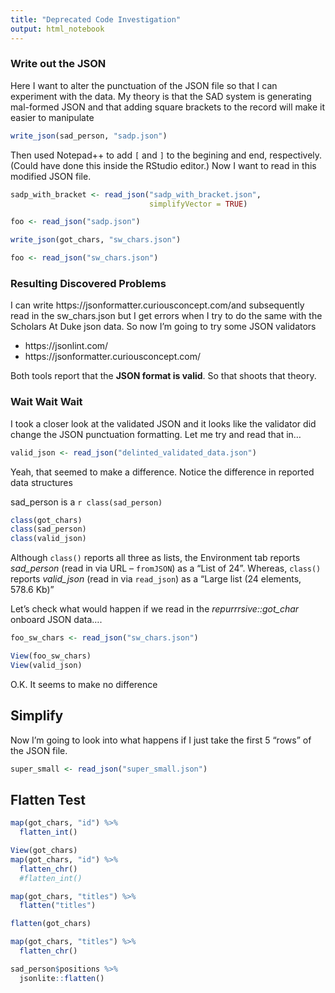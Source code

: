 ```yaml
---
title: "Deprecated Code Investigation"
output: html_notebook
---
```


###  Write out the JSON 

Here I want to alter the punctuation of the JSON file so that I can experiment with the data.  My theory is that the SAD system is generating mal-formed JSON and that adding square brackets to the record will make it easier to manipulate

```r
write_json(sad_person, "sadp.json")
```


Then used Notepad++ to add `[` and `]` to the begining and end, respectively.  (Could have done this inside the RStudio editor.)  Now I want to read in this modified JSON file.

```r
sadp_with_bracket <- read_json("sadp_with_bracket.json",
                               simplifyVector = TRUE)

foo <- read_json("sadp.json")

write_json(got_chars, "sw_chars.json")

foo <- read_json("sw_chars.json")
```

### Resulting Discovered Problems

I can write https://jsonformatter.curiousconcept.com/and subsequently read in the sw_chars.json  but I get errors when I try to do the same with the Scholars At Duke json data.  So now I'm going to try some JSON validators

- https://jsonlint.com/
- https://jsonformatter.curiousconcept.com/


Both tools report that the **JSON format is valid**.  So that shoots that theory.

### Wait Wait Wait

I took a closer look at the validated JSON and it looks like the validator did change the JSON punctuation formatting.  Let me try and read that in...

```r
valid_json <- read_json("delinted_validated_data.json")
```


Yeah, that seemed to make a difference.  Notice the difference in reported data structures

sad_person is a `r class(sad_person)`


```r
class(got_chars)
class(sad_person)
class(valid_json)
```

Although `class()` reports all three as lists, the Environment tab reports *sad_person* (read in via URL -- `fromJSON`) as a "List of 24".  Whereas, `class()` reports *valid_json* (read in via `read_json`) as a "Large list (24 elements, 578.6 Kb)"

Let's check what would happen if we read in the *repurrrsive::got_char* onboard JSON data....

```r
foo_sw_chars <- read_json("sw_chars.json")
```


```r
View(foo_sw_chars)
View(valid_json)
```

O.K.  It seems to make no difference

## Simplify

Now I'm going to look into what happens if I just take the first 5 "rows" of the JSON file.


```r
super_small <- read_json("super_small.json")
```



## Flatten Test

```r
map(got_chars, "id") %>% 
  flatten_int()
```

```r

View(got_chars)
map(got_chars, "id") %>% 
  flatten_chr()
  #flatten_int()
```


```r
map(got_chars, "titles") %>% 
  flatten("titles")
```

```r
flatten(got_chars)
```

```r
map(got_chars, "titles") %>% 
  flatten_chr()
```


```r
sad_person$positions %>% 
  jsonlite::flatten()
```

